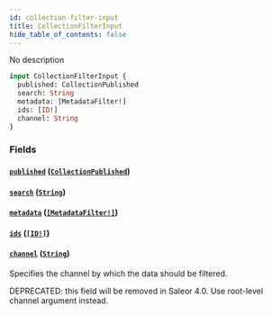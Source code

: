 ```yaml
---
id: collection-filter-input
title: CollectionFilterInput
hide_table_of_contents: false
---
```


No description

```graphql
input CollectionFilterInput {
  published: CollectionPublished
  search: String
  metadata: [MetadataFilter!]
  ids: [ID!]
  channel: String
}
```

### Fields

#### [`published`](#) ([`CollectionPublished`](../../../developer/api-reference/enums/collection-published))

#### [`search`](#) ([`String`](../../../developer/api-reference/scalars/string))

#### [`metadata`](#) ([`[MetadataFilter!]`](../../../developer/api-reference/inputs/metadata-filter))

#### [`ids`](#) ([`[ID!]`](../../../developer/api-reference/scalars/id))

#### [`channel`](#) ([`String`](../../../developer/api-reference/scalars/string))

Specifies the channel by which the data should be filtered.

DEPRECATED: this field will be removed in Saleor 4.0. Use root-level channel argument instead.
